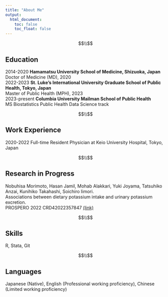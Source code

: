 ```yaml
---
title: "About Me"
output: 
  html_document:
    toc: false
    toc_float: false
---
```


$$\\$$

## Education
2014-2020   **Hamamatsu University School of Medicine, Shizuoka, Japan**  
            Doctor of Medicine (MD), 2020  
2022-2023   **St. Luke’s International University Graduate School of Public Health, Tokyo, Japan**  
             Master of Public Health (MPH), 2023  
2023-present **Columbia University Mailman School of Public Health**  
              MS Biostatistics Public Health Data Science track  

$$\\$$

## Work Experience
2020-2022   Full-time Resident Physician at Keio University Hospital, Tokyo, Japan

$$\\$$

## Research in Progress
Nobuhisa Morimoto, Hasan Jamil, Mohab Alakkari, Yuki Joyama, Tatsuhiko Anzai, Kunihiko Takahashi, Soichiro Iimori.   
Associations between dietary potassium intake and urinary potassium excretion.   
PROSPERO 2022 CRD42022357847 [(link)](https://www.crd.york.ac.uk/prospero/display_record.php?ID=CRD42022357847) 

$$\\$$

## Skills
R, Stata, Git

$$\\$$

## Languages
Japanese (Native), English (Professional working proficiency), Chinese (Limited working proficiency)



